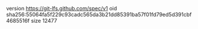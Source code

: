 version https://git-lfs.github.com/spec/v1
oid sha256:55064fa5f229c93cadc565da3b21dd85391ba57f01fd79ed5d391cbf4685516f
size 12477

